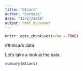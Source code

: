 ```yaml
---
title: "mtcars"
author: "Suryazi"
date: "12/27/2018"
output: html_document
---
```


```r
knitr::opts_chunk$set(echo = TRUE)
```
##mtcars data

Let's take a look at the data

```r
summary(mtcars)
```